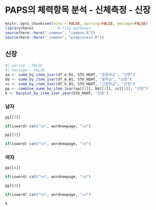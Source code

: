 # PAPS의 체력항목 분석 - 신체측정 - 신장



```r
knitr::opts_chunk$set(echo = FALSE, warning=FALSE, message=FALSE)
library(here)           # file pathways
source(here::here("_common", "common.R"))
source(here::here("_common", "preprocess.R"))
```

## 신장 


```r
#| waring : FALSE
#| message : FALSE
aa <- summ_by_item_1var(df_e_01, STU_HGHT, "초등학교", "신장")
bb <- summ_by_item_1var(df_m_01, STU_HGHT, "중학교", "신장")
cc <- summ_by_item_1var(df_h_01, STU_HGHT, "고등학교", "신장")
pp <- combine_summ_by_item_1var(aa[[1]], bb[[1]], cc[[1]], "신장")
k <- barplot_by_item_1var_year(STU_HGHT, "신장")
```
### 남자

```r
pp[[3]]
```

```r
if(isword) cat("\n", wordnewpage, "\n")
```


```r
pp[[1]]
```


```r
if(isword) cat("\n", wordnewpage, "\n")
```

### 여자

```r
pp[[4]]
```


```r
if(isword) cat("\n", wordnewpage, "\n")
```


```r
pp[[2]]
```


```r
if(isword) cat("\n", wordnewpage, "\n")
```


```r
k
```


